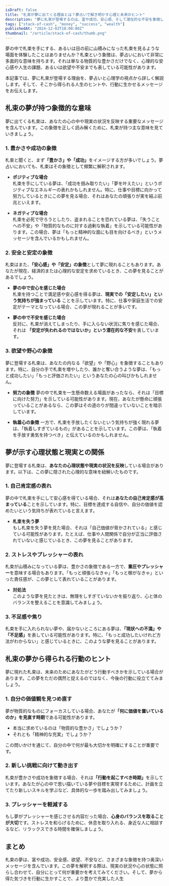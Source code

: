 ```yaml
---
isDraft: false
title: "札束が夢に出てくる理由とは？夢占いで解き明かす心理と未来のヒント"
description: "夢に札束が登場するのは、富や成功、安心感、そして潜在的な不安を象徴しているかもしれません。この夢の深い意味を夢占いと心理学の視点から掘り下げ、あなたの未来に活かす方法を解説します。"
tags: ["stack-of-cash", "money", "success", "wealth"]
publishedAt: "2024-12-02T10:00:00Z"
thumbnail: "/article/stack-of-cash/thumb.png"
---
```


夢の中で札束を手にする、あるいは目の前に山積みになった札束を見るような場面を体験したことはありませんか？札束という象徴は、夢占いにおいて非常に多面的な意味を持ちます。それは単なる物質的な豊かさだけでなく、心理的な安心感や人生の課題、あるいは欲望や不安までも表している可能性があります。

本記事では、夢に札束が登場する理由を、夢占いと心理学の視点から詳しく解説します。そして、そこから得られる人生のヒントや、行動に生かせるメッセージをお伝えします。

<TableOfContents />

## 札束の夢が持つ象徴的な意味

夢に出てくる札束は、あなたの心の中や現実の状況を反映する重要なメッセージを含んでいます。この象徴を正しく読み解くために、札束が持つ主な意味を見ていきましょう。

### 1. 豊かさや成功の象徴

札束と聞くと、まず<strong>「豊かさ」や「成功」</strong>をイメージする方が多いでしょう。夢占いにおいても、札束はその象徴として頻繁に解釈されます。

- <strong>ポジティブな場合</strong>
  <br />
  札束を手にしている夢は、「成功を掴み取りたい」「夢を叶えたい」というポジティブなエネルギーの表れかもしれません。特に、仕事や目標に向かって努力しているときにこの夢を見る場合、それはあなたの頑張りが実を結ぶ前兆といえます。

- <strong>ネガティブな場合</strong>
  <br />
  札束を必死で守ろうとしたり、盗まれることを恐れている夢は、「失うことへの不安」や「物質的なものに対する過剰な執着」を示している可能性があります。この場合、夢は「もっと精神的な面にも目を向けるべき」というメッセージを含んでいるかもしれません。

### 2. 安全と安定の象徴

札束はまた、<strong>「安心感」や「安定」の象徴</strong>として夢に現れることもあります。あなたが現在、経済的または心理的な安定を求めているとき、この夢を見ることがあるでしょう。

- <strong>夢の中で安心を感じた場合</strong>
  <br />
  札束を持つことで満足感や安心感を得る夢は、<strong>現実での「安定したい」という気持ちが強まっている</strong>
  ことを示しています。特に、仕事や家庭生活での安定がテーマとなっている場合、この夢が現れることが多いです。

- <strong>夢の中で不安を感じた場合</strong>
  <br />
  反対に、札束が消えてしまったり、手に入らない状況に焦りを感じた場合、それは
  <strong>「安定が失われるのではないか」という潜在的な不安</strong>を表しています。

### 3. 欲望や野心の象徴

夢に登場する札束は、あなたの内なる「欲望」や「野心」を象徴することもあります。特に、自分の手で札束を増やしたり、誰かと奪い合うような夢は、「もっと成功したい」「もっと評価されたい」というあなたの心の叫びかもしれません。

- <strong>努力の象徴</strong>
  夢の中で札束を一生懸命数える場面があったなら、それは「目標に向けた努力」を示している可能性があります。現在、あなたが懸命に頑張っていることがあるなら、この夢はその道のりが間違っていないことを暗示しています。

- <strong>執着心の象徴</strong>
  一方で、札束を手放したくないという気持ちが強く現れる夢は、「執着しすぎているもの」があることを示しています。この夢は、「執着を手放す勇気を持つべき」と伝えているのかもしれません。

## 夢が示す心理状態と現実との関係

夢に登場する札束は、<strong>あなたの心理状態や現実の状況を反映</strong>している場合があります。以下は、この夢に隠された心理的な意味を紐解いたものです。

### 1. 自己肯定感の表れ

夢の中で札束を手にして安心感を得ている場合、それは<strong>あなたの自己肯定感が高まっている</strong>ことを示しています。特に、目標を達成する自信や、自分の価値を認めたいという気持ちが表れていると言えます。

- <strong>札束を失う夢</strong>
  <br />
  もし札束を失う夢を見た場合、それは「自己価値が脅かされている」と感じている可能性があります。たとえば、仕事や人間関係で自分が正当に評価されていないと感じているとき、この夢を見ることがあります。

### 2. ストレスやプレッシャーの表れ

札束が山積みになっている夢は、豊かさの象徴である一方で、<strong>重圧やプレッシャー</strong>を意味する場合もあります。「もっと頑張らなきゃ」「もっと稼がなきゃ」といった責任感が、この夢として表れていることがあります。

- <strong>対処法</strong>
  <br />
  このような夢を見たときは、無理をしすぎていないかを振り返り、心と体のバランスを整えることを意識してみましょう。

### 3. 不足感や焦り

札束を手に入れられない夢や、届かないところにある夢は、<strong>「現状への不満」や「不足感」</strong>を表している可能性があります。特に、「もっと成功したいけれど方法がわからない」と感じているときに、このような夢を見ることがあります。

## 札束の夢から得られる行動のヒント

夢に現れた札束は、未来のためにあなたがどう行動すべきかを示している場合があります。この夢をただの偶然と捉えるのではなく、今後の行動に役立ててみましょう。

### 1. 自分の価値観を見つめ直す

夢が物質的なものにフォーカスしている場合、あなたが<strong>「何に価値を置いているのか」を見直す時期</strong>である可能性があります。

- 本当に求めているのは「物質的な豊かさ」でしょうか？
- それとも「精神的な充実」でしょうか？

この問いかけを通じて、自分の中で何が最も大切かを明確にすることが重要です。

### 2. 新しい挑戦に向けて動き出す

札束が豊かさや成功を象徴する場合、それは<strong>「行動を起こすべき時期」</strong>を示しています。あなたが心の中で思い描いている夢や目標を実現するために、計画を立てたり新しいスキルを学ぶなど、具体的な一歩を踏み出してみましょう。

### 3. プレッシャーを軽減する

もし夢がプレッシャーを感じさせる内容だった場合、<strong>心身のバランスを取ることが大切</strong>です。ストレスを和らげるために、休息を取り入れる、身近な人に相談するなど、リラックスできる時間を確保しましょう。

## まとめ

札束の夢は、富や成功、安全感、欲望、不安など、さまざまな象徴を持つ奥深いメッセージを含んでいます。この夢を解釈する際は、現実の状況や心の状態に照らし合わせて、自分にとって何が重要かを考えてみてください。そして、夢から得た気づきを行動に生かすことで、より豊かで充実した人生
